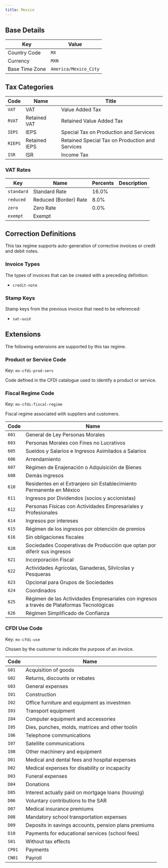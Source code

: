 ```yaml
---
title: Mexico
---
```


## Base Details

| Key | Value |
| --- | ----- |
| Country Code | <code>MX</code> |
| Currency | <code>MXN</code> |
| Base Time Zone | <code>America/Mexico_City</code> |

## Tax Categories

| Code | Name | Title |
| ---- | ---- | ----- |
| <code>VAT</code> | VAT | Value Added Tax |
| <code>RVAT</code> | Retained VAT | Retained Value Added Tax |
| <code>IEPS</code> | IEPS | Special Tax on Production and Services |
| <code>RIEPS</code> | Retained IEPS | Retained Special Tax on Production and Services |
| <code>ISR</code> | ISR | Income Tax |

### VAT Rates

| Key | Name | Percents | Description |
| --- | ---- | -------- | ----------- |
| <code>standard</code> | Standard Rate | 16.0% |  |
| <code>reduced</code> | Reduced (Border) Rate | 8.0% |  |
| <code>zero</code> | Zero Rate | 0.0% |  |
| <code>exempt</code> | Exempt |  |  |

## Correction Definitions

This tax regime supports auto-generation of corrective invoices
or credit and debit notes.

### Invoice Types

The types of invoices that can be created with a preceding definition:
- <code>credit-note</code>

### Stamp Keys

Stamp keys from the previous invoice that need to be referenced:
- <code>sat-uuid</code>

## Extensions

The following extensions are supported by this tax regime.

### Product or Service Code

Key: <code>mx-cfdi-prod-serv</code>	

Code defined in the CFDI catalogue used to identify a product or service.

### Fiscal Regime Code

Key: <code>mx-cfdi-fiscal-regime</code>	

Fiscal regime associated with suppliers and customers.

| Code | Name |
| ---- | ---- |
| <code>601</code> | General de Ley Personas Morales |
| <code>603</code> | Personas Morales con Fines no Lucrativos |
| <code>605</code> | Sueldos y Salarios e Ingresos Asimilados a Salarios |
| <code>606</code> | Arrendamiento |
| <code>607</code> | Régimen de Enajenación o Adquisición de Bienes |
| <code>608</code> | Demás ingresos |
| <code>610</code> | Residentes en el Extranjero sin Establecimiento Permanente en México |
| <code>611</code> | Ingresos por Dividendos (socios y accionistas) |
| <code>612</code> | Personas Físicas con Actividades Empresariales y Profesionales |
| <code>614</code> | Ingresos por intereses |
| <code>615</code> | Régimen de los ingresos por obtención de premios |
| <code>616</code> | Sin obligaciones fiscales |
| <code>620</code> | Sociedades Cooperativas de Producción que optan por diferir sus ingresos |
| <code>621</code> | Incorporación Fiscal |
| <code>622</code> | Actividades Agrícolas, Ganaderas, Silvícolas y Pesqueras |
| <code>623</code> | Opcional para Grupos de Sociedades |
| <code>624</code> | Coordinados |
| <code>625</code> | Régimen de las Actividades Empresariales con ingresos a través de Plataformas Tecnológicas |
| <code>626</code> | Régimen Simplificado de Confianza |

### CFDI Use Code

Key: <code>mx-cfdi-use</code>	

Chosen by the customer to indicate the purpose of an invoice.

| Code | Name |
| ---- | ---- |
| <code>G01</code> | Acquisition of goods |
| <code>G02</code> | Returns, discounts or rebates |
| <code>G03</code> | General expenses |
| <code>I01</code> | Construction |
| <code>I02</code> | Office furniture and equipment as investmen |
| <code>I03</code> | Transport equipment |
| <code>I04</code> | Computer equipment and accessories |
| <code>I05</code> | Dies, punches, molds, matrices and other toolin |
| <code>I06</code> | Telephone communications |
| <code>I07</code> | Satellite communications |
| <code>I08</code> | Other machinery and equipment |
| <code>D01</code> | Medical and dental fees and hospital expenses |
| <code>D02</code> | Medical expenses for disability or incapacity |
| <code>D03</code> | Funeral expenses |
| <code>D04</code> | Donations |
| <code>D05</code> | Interest actually paid on mortgage loans (housing) |
| <code>D06</code> | Voluntary contributions to the SAR |
| <code>D07</code> | Medical insurance premiums |
| <code>D08</code> | Mandatory school transportation expenses |
| <code>D09</code> | Deposits in savings accounts, pension plans premiums |
| <code>D10</code> | Payments for educational services (school fees) |
| <code>S01</code> | Without tax effects |
| <code>CP01</code> | Payments |
| <code>CN01</code> | Payroll |